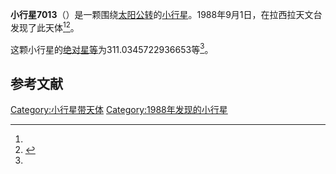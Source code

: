 {{Infobox planet
| bgcolour = #FFFFC0
| name = 7013
| symbol = 
| image = 
| caption = 
| discovery = yes
| discovery_ref = 
| discoverer = {{link-en|亨利·德波鸿诺|Henri Debehogne}}
| discovery_site = [[拉西拉天文台|拉西拉天文台]] 
| discovered = 1988年9月1日
| designations = yes
| mp_name = 
| named_after = 
| alt_names = 1988 RS4/ 1991 FN3
| mp_category = [[主带小行星|主带小行星]]
| orbit_ref = <ref name="a">[http://ssd.jpl.nasa.gov/sbdb.cgi?sstr=7013 7013] {{Wayback|url=http://ssd.jpl.nasa.gov/sbdb.cgi?sstr=7013 |date=20201124022821 }}，小行星數據庫瀏覽器（JPL Small-Body Database Browser）－[[美国国家航空航天局|美国国家航空航天局]]喷气推进实验室</ref>
| epoch = 2456400.5 (2013年4月18日更新)
| aphelion = {{convert|2.948926528656839|AU|km|3|abbr=on|lk=out}}
| perihelion = {{convert|2.538374839270381|AU|km|3|abbr=on}}
| semimajor = {{convert|2.74365068396361|AU|km|3|abbr=on}}
| eccentricity = 0.074818506
| period = 1659.93718 [[日|日]]<br />4.54[[儒略年|儒略年]]
| avg_speed = 
| inclination = 1.114010168866034
| asc_node = 357.2942120868609
| mean_anomaly = 
| arg_peri = 311.0345722936653
| satellites = 
| physical_characteristics = yes
| dimensions = 
| mass = 
| density = 
| surface_grav = 
| escape_velocity = 
| sidereal_day = 
| axial_tilt = 
| pole_ecliptic_lat = 
| pole_ecliptic_lon = 
| albedo = 
| temperatures= 
| temp_name1 = 
| mean_temp_1 = 
| max_temp_1 = 
| temp_name2 = 
| max_temp_2 = 
| spectral_type = 
| abs_magnitude = 311.0345722936653
}}

'''小行星7013'''（{{lang-en|7013}}）是一颗围绕[[太阳|太阳]][[公转|公转]]的[[小行星|小行星]]。1988年9月1日，{{link-en|亨利·德波鸿诺|Henri Debehogne}}在拉西拉天文台发现了此天体<ref name="a" /><ref>{{cite news|title=小行星列表|url=http://cfa-www.harvard.edu/iau/lists/NumberedMPs.txt|accessdate=2013-07-08|newspaper=哈佛大学|archive-date=2008-05-17|archive-url=https://web.archive.org/web/20080517010638/http://cfa-www.harvard.edu/iau/lists/NumberedMPs.txt|dead-url=no}}</ref>。

这颗小行星的[[绝对星等|绝对星等]]为311.0345722936653等<ref name="a" />。

==参考文献==
{{reflist}}
{{Minor Planet Number|[[小行星7012|小行星7012]]|[[小行星7014|小行星7014]]}}

{{小天体}}

[[Category:小行星带天体|Category:小行星带天体]]
[[Category:1988年发现的小行星|Category:1988年发现的小行星]]

{{asteroid-stub}}